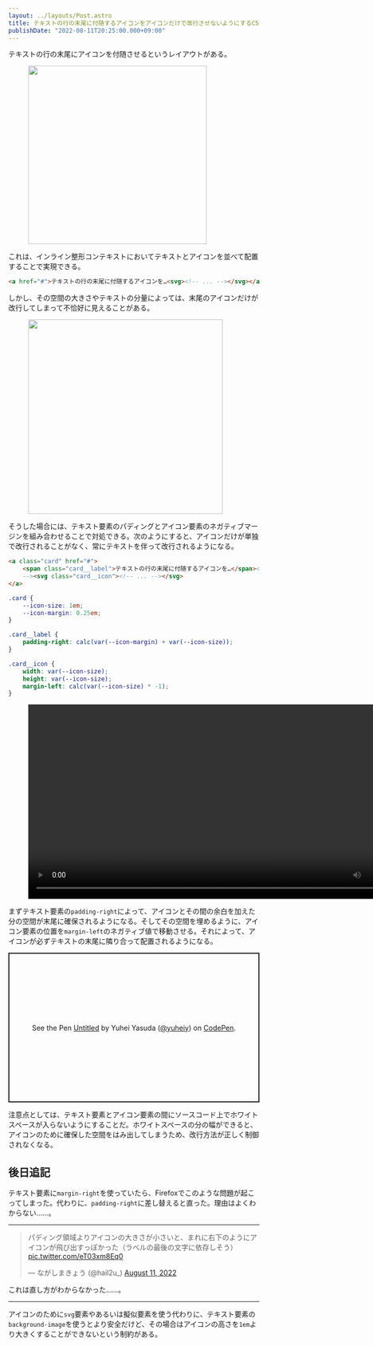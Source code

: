 ```yaml
---
layout: ../layouts/Post.astro
title: テキストの行の末尾に付随するアイコンをアイコンだけで改行させないようにするCSS
publishDate: "2022-08-11T20:25:00.000+09:00"
---
```



テキストの行の末尾にアイコンを付随させるというレイアウトがある。

<figure>
	<Image
		src={import('../assets/2022-08-11-text-with-accompanying-icon/1.png')}
		alt=""
		style="width: calc(716/2/16*1rem);"
	/>
</figure>

これは、インライン整形コンテキストにおいてテキストとアイコンを並べて配置することで実現できる。

```html
<a href="#">テキストの行の末尾に付随するアイコンを…<svg><!-- ... --></svg></a>
```

しかし、その空間の大きさやテキストの分量によっては、末尾のアイコンだけが改行してしまって不恰好に見えることがある。

<figure>
	<Image
		src={import('../assets/2022-08-11-text-with-accompanying-icon/2.png')}
		alt=""
		style="width: calc(780/2/16*1rem);"
	/>
</figure>

そうした場合には、テキスト要素のパディングとアイコン要素のネガティブマージンを組み合わせることで対処できる。次のようにすると、アイコンだけが単独で改行されることがなく、常にテキストを伴って改行されるようになる。

```html
<a class="card" href="#">
	<span class="card__label">テキストの行の末尾に付随するアイコンを…</span><!--
	--><svg class="card__icon"><!-- ... --></svg>
</a>
```

```css
.card {
	--icon-size: 1em;
	--icon-margin: 0.25em;
}

.card__label {
	padding-right: calc(var(--icon-margin) + var(--icon-size));
}

.card__icon {
	width: var(--icon-size);
	height: var(--icon-size);
	margin-left: calc(var(--icon-size) * -1);
}
```


<figure>
	<video controls playsinline style="width: calc(1560/2/16*1rem);">
		<source src={_3Video} />
	</video>
</figure>

まずテキスト要素の`padding-right`によって、アイコンとその間の余白を加えた分の空間が末尾に確保されるようになる。そしてその空間を埋めるように、アイコン要素の位置を`margin-left`のネガティブ値で移動させる。それによって、アイコンが必ずテキストの末尾に隣り合って配置されるようになる。

<p class="codepen" data-height="300" data-slug-hash="gOedOyN" data-user="yuheiy" style="height: 300px; box-sizing: border-box; display: flex; align-items: center; justify-content: center; border: 2px solid; margin: 1em 0; padding: 1em;">
  <span>See the Pen <a href="https://codepen.io/yuheiy/pen/gOedOyN">
  Untitled</a> by Yuhei Yasuda (<a href="https://codepen.io/yuheiy">@yuheiy</a>)
  on <a href="https://codepen.io">CodePen</a>.</span>
</p>
<script async src="https://cpwebassets.codepen.io/assets/embed/ei.js"></script>

注意点としては、テキスト要素とアイコン要素の間にソースコード上でホワイトスペースが入らないようにすることだ。ホワイトスペースの分の幅ができると、アイコンのために確保した空間をはみ出してしまうため、改行方法が正しく制御されなくなる。

## 後日追記

<Tweet id="https://twitter.com/SaekiTominaga/status/1557902385376563202" />

テキスト要素に`margin-right`を使っていたら、Firefoxでこのような問題が起こってしまった。代わりに、`padding-right`に差し替えると直った。理由はよくわからない……。

---

<blockquote>
	<p lang="ja" dir="ltr">パディング領域よりアイコンの大きさが小さいと、まれに右下のようにアイコンが飛び出すっぽかった（ラベルの最後の文字に依存しそう） <a href="https://t.co/eT03xm8Eq0">pic.twitter.com/eT03xm8Eq0</a></p>
	<p>&mdash; ながしまきょう (@hail2u_) <a href="https://twitter.com/hail2u_/status/1557858922454974464?ref_src=twsrc%5Etfw">August 11, 2022</a></p>
</blockquote>

これは直し方がわからなかった……。

---

アイコンのために`svg`要素やあるいは擬似要素を使う代わりに、テキスト要素の`background-image`を使うとより安全だけど、その場合はアイコンの高さを`1em`より大きくすることができないという制約がある。
